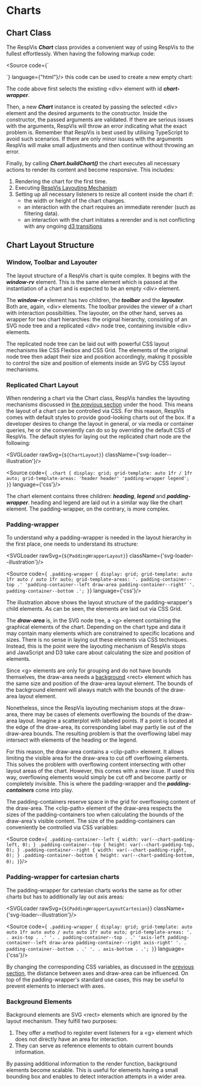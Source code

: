 
<Meta title='Using RespVis/Charts/Charts'/>

# Charts

## Chart Class

The RespVis *__Chart__* class provides a convenient way of using RespVis to the fullest
effortlessly. When having the following markup code:

<Source code={`
<body>
  <div id="chart-wrapper"></div>
</body>
`} language={"html"}/>
this code can be used to create a new empty chart:
<Source code={`
const chartWrapper = document.querySelector('#chart-wrapper')
const chart = new Chart(chartWrapper, args)
chart.buildChart()
`} language={"typescript"}/>

The code above first selects the existing \<div\> element with id **_chart-wrapper_**.

Then, a new **_Chart_** instance is created by passing the selected \<div\> element and
the desired arguments to the constructor. Inside the constructor, the passed arguments
are validated. If there are serious issues with the arguments, RespVis will throw an error
indicating what the exact problem is. Remember that RespVis is best used by utilising
TypeScript to avoid such scenarios. If there are only minor issues with the arguments
RespVis will make small adjustments and then continue without throwing an error.

Finally, by calling **_Chart.buildChart()_** the chart executes all necessary actions to
render its content and become responsive. This includes:
1. Rendering the chart for the first time.
2. Executing [RespVis Layouting Mechanism](?path=/docs/respvis-layouting-mechanism--docs)
3. Setting up all necessary listeners to resize all content inside the chart if:
    - the width or height of the chart changes.
    - an interaction with the chart requires an immediate rerender (such as filtering data).
    - an interaction with the chart initiates a rerender and is not conflicting with any
      ongoing [d3 transitions](?path=/docs/handling-transitions--docs)

## Chart Layout Structure


### <a name="window-toolbar-layouter"></a> Window, Toolbar and Layouter

The layout structure of a RespVis chart is quite complex. It begins with
the **_window-rv_** element. This is the same element which is passed at
the instantiation of a chart and is expected to be an empty \<div\> element.

The **_window-rv_** element has two children, the **_toolbar_** and the
**_layouter_**. Both are, again, \<div\> elements. The toolbar provides the
viewer of a chart with interaction possibilities. The layouter, on the
other hand, serves as wrapper for two chart hierarchies: the original
hierarchy, consisting of an SVG node tree and a replicated \<div\> node tree,
containing invisible \<div\> elements.

The replicated node tree can be laid out with powerful CSS layout mechanisms
like CSS Flexbox and CSS Grid. The elements of the original node tree then
adapt their size and position accordingly, making it possible to control the
size and position of elements inside an SVG by CSS layout mechanisms.


### Replicated Chart Layout

When rendering a chart via the Chart class, RespVis handles the layouting mechanisms
discussed in [the previous section](#window-toolbar-layouter) under the hood. This
means the layout of a chart can be controlled via CSS. For this reason, RespVis comes
with default styles to provide good-looking charts out of the box. If a developer desires
to change the layout in general, or via media or container queries, he or she
conveniently can do so by overriding the default CSS of RespVis. The default styles
for laying out the replicated chart node are the following:

<SVGLoader rawSvg={`${ChartLayout}`} className={'svg-loader--illustration'}/>

<Source code={`
.chart {
  display: grid;
  grid-template: auto 1fr / 1fr auto;
  grid-template-areas:
      'header header'
      'padding-wrapper legend';
}`} language={'css'}/>

The chart element contains three children: **_heading_**, **_legend_** and
**_padding-wrapper_**. heading and legend are laid out in a similar way like the chart
element. The padding-wrapper, on the contrary, is more complex.


### <a name="padding-wrapper"></a> Padding-wrapper

To understand why a padding-wrapper is needed in the layout hierarchy in
the first place, one needs to understand its structure:

<SVGLoader rawSvg={`${PaddingWrapperLayout}`} className={'svg-loader--illustration'}/>

<Source code={`
  .padding-wrapper {
    display: grid;
    grid-template: auto 1fr auto / auto 1fr auto;
    grid-template-areas:
    '. padding-container--top .'
    'padding-container--left draw-area padding-container--right'
    '. padding-container--bottom .';
  }`} language={'css'}/>

The illustration above shows the layout structure of the padding-wrapper's
child elements. As can be seen, the elements are laid out via CSS Grid.

The **_draw-area_** is, in the SVG node tree, a \<g\> element containing
the graphical elements of the chart. Depending on the chart type and data it
may contain many elements which are constrained to specific locations and
sizes. There is no sense in laying out these elements via CSS techniques.
Instead, this is the point were the layouting mechanism of RespVis stops and
JavaScript and D3 take care about calculating the size and position of elements.

Since \<g\> elements are only for grouping and do not have bounds themselves,
the draw-area needs a [background](#background-elements) \<rect\> element which
has the same size and position of the draw-area layout element. The bounds of
the background element will always match with the bounds of the draw-area layout
element.

Nonetheless, since the RespVis layouting mechanism stops at the draw-area, there
may be cases of elements overflowing the bounds of the draw-area layout. Imagine
a scatterplot with labeled points. If a point is located at the edge of the
draw-area, its corresponding label may partly lie out of the draw-area bounds.
The resulting problem is that the overflowing label may intersect with elements
of the heading or the legend.

For this reason, the draw-area contains a \<clip-path\> element. It allows limiting
the visible area for the draw-area to cut off overflowing elements. This solves the
problem with overflowing content intersecting with other layout areas of the chart.
However, this comes with a new issue. If used this way, overflowing elements would
simply be cut off and become partly or completely invisible. This is where the
padding-wrapper and the **_padding-containers_** come into play.

The padding-containers reserve space in the grid for overflowing content of the
draw-area. The \<clip-path\> element of the draw-area respects the sizes of the
padding-containers too when calculating the bounds of the draw-area's visible
content. The size of the padding-containers can conveniently be controlled via
CSS variables:

<Source code={`
  .padding-container--left {
    width: var(--chart-padding-left, 0);
  }
  .padding-container--top {
    height: var(--chart-padding-top, 0);
  }
  .padding-container--right {
    width: var(--chart-padding-right, 0);
  }
  .padding-container--bottom {
    height: var(--chart-padding-bottom, 0);
  }`}/>


### Padding-wrapper for cartesian charts

The padding-wrapper for cartesian charts works the same as for other charts
but has to additionally lay out axis areas:

<SVGLoader rawSvg={`${PaddingWrapperLayoutCartesian}`} className={'svg-loader--illustration'}/>

<Source code={`
  .padding-wrapper {
    display: grid;
    grid-template: auto auto 1fr auto auto / auto auto 1fr auto auto;
    grid-template-areas:
    '. . axis-top . .'
    '. . padding-container--top . .'
    'axis-left padding-container--left draw-area padding-container--right axis-right'
    '. . padding-container--bottom . .'
    '. . axis-bottom . .';
  }`} language={'css'}/>

By changing the corresponding CSS variables, as discussed in the
[previous section](#padding-wrapper), the distance between axes and draw-area
can be influenced. On top of the padding-wrapper's standard use cases,
this may be useful to prevent elements to intersect with axes.


### <a name="background-elements"></a> Background Elements

Background elements are SVG \<rect\> elements which are ignored by the layout
mechanism. They fulfill two purposes:
1. They offer a method to register event listeners for a \<g\> element which does not
   directly have an area for interaction.
2. They can serve as reference elements to obtain current bounds information.

By passing additional information to the render function, background elements
become scalable. This is useful for elements having a small bounding box and
enables to detect interaction attempts in a wider area.
